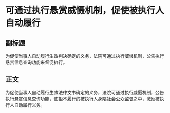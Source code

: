 # 可通过执行悬赏威慑机制，促使被执行人自动履行
## 副标题
为促使当事人自动履行生效判决确定的义务，法院可通过执行威慑机制，公告执行悬赏信息查询功能来督促执行。
## 正文
为促使当事人自动履行生效法律文书确定的义务，法院可通过执行威慑机制，公告执行悬赏信息查询功能，使拒不履行的被执行人身陷社会公众监督之中，激励被执行人自动履行义务。